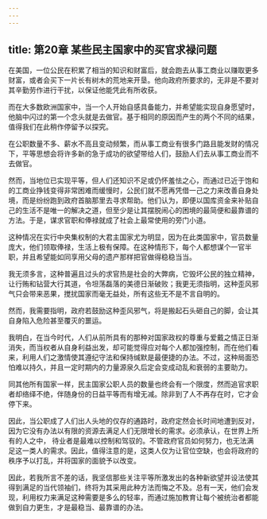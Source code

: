 ```yaml
---
---
---
```

title: 第20章 某些民主国家中的买官求禄问题
---

在美国，一位公民在积累了相当的知识和财富后，就会跑去从事工商业以赚取更多财富，或者会买下一片长有树木的荒地来开垦。他向政府所要求的，无非是不要对其辛勤劳作进行干扰，以保证他能凭此有所收获。

而在大多数欧洲国家中，当一个人开始自感具备能力，并希望能实现自身愿望时，他脑中闪过的第一个念头就是去做官。基于相同的原因而产生的两个不同的结果，值得我们在此稍作停留予以探究。

在公职数量不多、薪水不高且变动频繁，而从事工商业有很多门路且能发财的情况下，平等思想会将许多新的急于成功的欲望带给人们，鼓励人们去从事工商业而不去做官。

然而，当地位已实现平等，但人们还知识不足或仍怀羞怯之心，而通过已近于饱和的工商业挣钱变得非常困难而缓慢时，公民们就不愿再凭借一己之力来改善自身处境，而是纷纷跑到政府首脑那里去寻求帮助。他们认为，即便以国库资金来补贴自己的生活不是唯一的解决之道，但至少是让其摆脱闹心的困境的最简便和最靠谱的方法。于是，谋求官职和俸禄就成了社会上最常使用的旁门小道。

这种情况在实行中央集权制的大君主国家尤为明显，因为在此类国家中，官员数量庞大，他们领取俸禄，生活上极有保障。在这种情形下，每个人都想谋个一官半职，并且希望能如同享用父母的遗产那样把官做得稳稳当当。

我无须多言，这种普遍且过头的求官热是社会的大弊病，它毁坏公民的独立精神，让行贿和钻营大行其道，令坦荡磊落的美德日渐破败；我更无须指明，这种歪风邪气只会带来恶果，搅扰国家而毫无益处，所有这些无不是不言自明的。

然而，我需要指明，政府若鼓励这种歪风邪气，将是搬起石头砸自己的脚，会让其自身陷入危险甚至覆灭的噩运。

我明白，在当今时代，人们从前所具有的那种对国家政权的尊重与爱戴之情正日渐消失，而当权者从自身利益出发，却可能觉得应对每个人都加强控制，而在他们看来，利用人们之激情使其遵纪守法和保持缄默是最便捷的办法。不过，这种局面恐怕难以持久，并且一定时期内的力量源泉久后定会变成动乱和衰弱的主要助力。

同其他所有国家一样，民主国家公职人员的数量也终会有一个限度，然而追官求职者却络绎不绝，伴随身份的日益平等而有增无减。除非到了人不再存在时，它才会停下来。

因此，当公职成了人们出人头地的仅存的通路时，政府定然会长时间地遭到反对，因为它没有办法以有限的资源去满足人们无限增长的需求。必须承认，在世界上所有的人之中， 待业者是最难以控制和驾驭的。不管政府官员如何努力，也无法满足这一类人的需求。因此，值得注意的是，这类人仅为让官位空缺，也会将政府的秩序予以打乱，并将国家的面貌予以改变。

因此，若我所言不差的话，我坚信那些关注平等所激发出的各种新欲望并设法使其得到满足的当代领袖们，终将为其采用此种方法而悔之不及。总有一天，他们会发现，利用权力来满足这种需要是多么的轻率，而通过施加教育让每个被统治者都能做到自力更生，才是最稳当、最靠谱的办法。